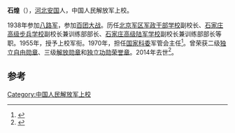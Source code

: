 '''石煌'''（{{bd|1921年||2014年|1月4日|catIdx=Shi}}），[[河北|河北]][[安国市|安国]]人，中国人民解放军上校。

1938年参加[[八路军|八路军]]，参加[[百团大战|百团大战]]。历任[[北京军区军政干部学校|北京军区军政干部学校]]副校长、[[石家庄高级步兵学校|石家庄高级步兵学校]]副校长兼训练部部长、[[石家庄高级陆军学校|石家庄高级陆军学校]]副校长兼训练部部长等职。1955年，授予上校军衔。1970年，担任[[国家科委|国家科委]]军管会主任<ref>{{cite news|title=中国科学院编年史(1967--1976)|url=http://news.xinhuanet.com/ziliao/2009-10/30/content_12362005_3.htm|accessdate=2014-02-22|newspaper=新华网|archive-date=2014-03-26|archive-url=https://web.archive.org/web/20140326221351/http://news.xinhuanet.com/ziliao/2009-10/30/content_12362005_3.htm|dead-url=no}}</ref>。曾荣获二级[[独立自由勋章|独立自由勋章]]、三级[[解放勋章|解放勋章]]和[[独立功勋荣誉章|独立功勋荣誉章]]。2014年去世<ref>{{cite news|title=石煌同志逝世|url=http://news.xinhuanet.com/politics/2014-01/13/c_118947187.htm|accessdate=2014-02-22|newspaper=新华网|archive-date=2014-03-26|archive-url=https://web.archive.org/web/20140326221358/http://news.xinhuanet.com/politics/2014-01/13/c_118947187.htm|dead-url=no}}</ref>。

==参考==
{{reflist}}
{{中国军事人物小作品}}

[[Category:中国人民解放军上校|Category:中国人民解放军上校]]